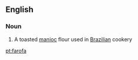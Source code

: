 ==English==

===Noun===
{{wikipedia}}
{{en-noun|-}}

# A toasted [[manioc]] flour used in [[Brazilian]] cookery

[[pt:farofa]]